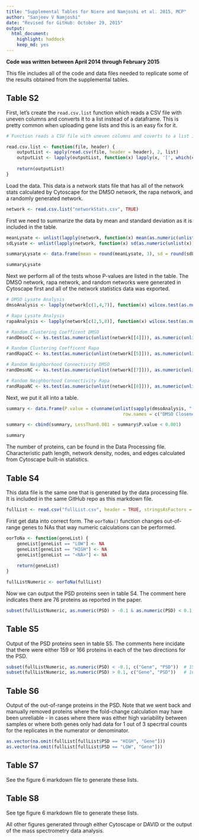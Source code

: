---
title: "Supplemental Tables for Niere and Namjoshi et al. 2015, MCP"
author: "Sanjeev V Namjoshi"
date: "Revised for GitHub: October 29, 2015"
output: 
  html_document: 
    highlight: haddock
    keep_md: yes
---

**Code was written between April 2014 through February 2015**

This file includes all of the code and data files needed to replicate some of the results obtained from the supplemental tables.

## Table S2

First, let's create the `read.csv.list` function which reads a CSV file with uneven columns and converts it to a list instead of a dataframe. This is pretty common when uploading gene lists and this is an easy fix for it.

```{r}
# Function reads a CSV file with uneven columns and coverts to a list instead of a dataframe

read.csv.list <- function(file, header) {
	outputList <- apply(read.csv(file, header = header), 2, list)
	outputList <- lapply(outputList, function(x) lapply(x, '[', which(complete.cases(x))))
	
	return(outputList)
}
```

Load the data. This data is a network stats file that has all of the network stats calculated by Cytoscape for the DMSO network, the rapa network, and a randomly generated network.

```{r}
network <- read.csv.list("networkStats.csv", TRUE)
```

First we need to summarize the data by mean and standard deviation as it is included in the table.

```{r}
meanLysate <- unlist(lapply(network, function(x) mean(as.numeric(unlist(x)))))
sdLysate <- unlist(lapply(network, function(x) sd(as.numeric(unlist(x)))))

summaryLysate <- data.frame(mean = round(meanLysate, 3), sd = round(sdLysate, 2))

summaryLysate
```

Next we perform all of the tests whose P-values are listed in the table. The DMSO network, rapa network, and random networks were generated in Cytoscape first and all of the network statistics data was exported.

```{r, warning = FALSE}
# DMSO Lysate Analysis
dmsoAnalysis <- lapply(network[c(1,4,7)], function(x) wilcox.test(as.numeric(unlist(x)), alternative = "greater"))

# Rapa Lysate Analysis
rapaAnalysis <- lapply(network[c(2,5,8)], function(x) wilcox.test(as.numeric(unlist(x)), alternative = "greater"))

# Random Clustering Coefficent DMSO
randDmsoCC <- ks.test(as.numeric(unlist(network[[4]])), as.numeric(unlist(network[[6]])), alternative = "two.sided")

# Random Clustering Coefficent Rapa
randRapaCC <- ks.test(as.numeric(unlist(network[[5]])), as.numeric(unlist(network[[6]])), alternative = "two.sided")

# Random Neighborhood Connectivity DMSO
randDmsoNC <- ks.test(as.numeric(unlist(network[[7]])), as.numeric(unlist(network[[9]])), alternative = "two.sided")

# Random Neighborhood Connectivity Rapa
randRapaNC <- ks.test(as.numeric(unlist(network[[8]])), as.numeric(unlist(network[[9]])), alternative = "two.sided")
```

Next, we put it all into a table.

```{r}
summary <- data.frame(P.value = c(unname(unlist(sapply(dmsoAnalysis, "[", 3))), unname(unlist(sapply(rapaAnalysis, "[", 3))), randDmsoCC$p.value, randRapaCC$p.value, randDmsoNC$p.value, randRapaNC$p.value),
					 						row.names = c("DMSO Closeness Centrality", "DMSO Clustering Coefficient", "DMSO Neighborhood Connectivity", "Rapa Closeness Centrality", "Rapa Clustering Coefficient", "Rapa Neighborhood Connectivity", "Random DMSO Clustering Coefficent", "Random Rapa Clustering Coefficient", "Random DMSO Neighborhood Connectivity", "Random Rapa Neighborhood Connectivity"))

summary <- cbind(summary, LessThan0.001 = summary$P.value < 0.001)

summary
```

The number of proteins, can be found in the Data Processing file. Characteristic path length, network density, nodes, and edges calculated from Cytoscape built-in statistics.

## Table S4

This data file is the same one that is generated by the data processing file. It is included in the same GitHub repo as this markdown file.

```{r}
fullList <- read.csv("fullList.csv", header = TRUE, stringsAsFactors = FALSE)
```

First get data into correct form. The `oorToNa()` function changes out-of-range genes to NAs that way numeric calculations can be performed.

```{r}
oorToNa <- function(geneList) {
	geneList[geneList == "LOW"] <- NA
	geneList[geneList == "HIGH"] <- NA
	geneList[geneList == "<NA>"] <- NA
	
	return(geneList)
}

fullListNumeric <- oorToNa(fullList)
```

Now we can output the PSD proteins seen in table S4. The comment here indicates there are 76 proteins as reported in the paper.

```{r}
subset(fullListNumeric, as.numeric(PSD) > -0.1 & as.numeric(PSD) < 0.1, c("Gene", "PSD"))   # 76 proteins
```

## Table S5

Output of the PSD proteins seen in table S5. The comments here incidate that there were either 159 or 166 proteins in each of the two directions for the PSD.

```{r}
subset(fullListNumeric, as.numeric(PSD) < -0.1, c("Gene", "PSD"))  # 159 proteins
subset(fullListNumeric, as.numeric(PSD) > 0.1, c("Gene", "PSD"))   # 166 proteins
```

## Table S6

Output of the out-of-range proteins in the PSD. Note that we went back and manually removed proteins where the fold-change calculation may have been unreliable - in cases where there was either high variability between samples or where both genes only had data for 1 out of 3 specrtral counts for the replicates in the numerator or denominator.

```{r}
as.vector(na.omit(fullList[fullList$PSD == "HIGH", "Gene"]))
as.vector(na.omit(fullList[fullList$PSD == "LOW", "Gene"]))
```

## Table S7

See the figure 6 markdown file to generate these lists.

## Table S8

See tge figure 6 markdown file to generate these lists.

All other figures generated through either Cytoscape or DAVID or the output of the mass spectrometry data analysis.
